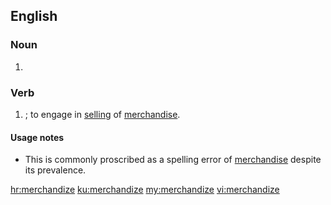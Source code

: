 ==English==

===Noun===
{{en-noun|-}}

# {{alternative spelling of|merchandise|lang=en}}

===Verb===
{{en-verb|merchandizes|merchandizing|merchandized}}

# {{context|US|lang=en}} {{alternative spelling of|merchandise|nodot=true|lang=en}}; to engage in [[selling]] of [[merchandise]].

====Usage notes====
* This is commonly proscribed as a spelling error of [[merchandise]] despite its prevalence.
{{unreferenced}}

[[hr:merchandize]]
[[ku:merchandize]]
[[my:merchandize]]
[[vi:merchandize]]